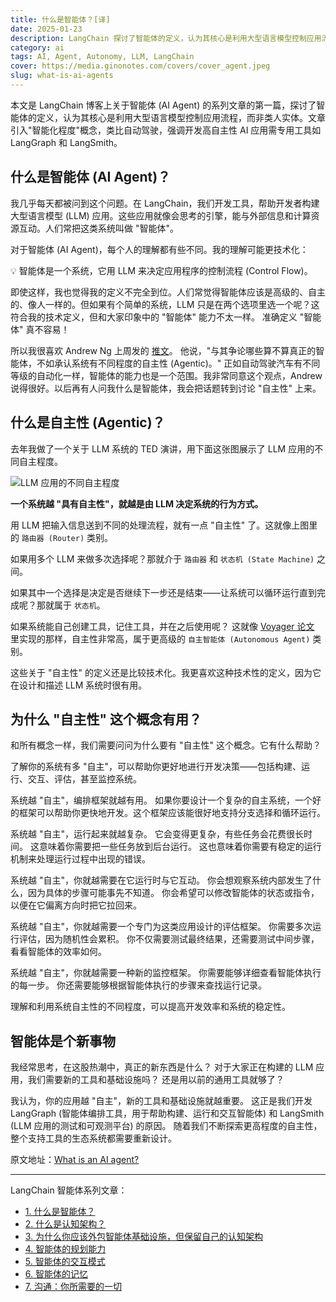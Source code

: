 ```yaml
---
title: 什么是智能体？[译]
date: 2025-01-23
description: LangChain 探讨了智能体的定义，认为其核心是利用大型语言模型控制应用流程，而非类人实体。文章引入"智能化程度"概念，类比自动驾驶，强调开发高自主性 AI 应用需专用工具如 LangGraph 和 LangSmith。
category: ai
tags: AI, Agent, Autonomy, LLM, LangChain
cover: https://media.ginonotes.com/covers/cover_agent.jpeg
slug: what-is-ai-agents
---
```


<div className="mx-auto max-w-prose rounded-lg border bg-gradient-to-br px-4 shadow-md text-lg leading-relaxed">
  本文是 LangChain 博客上关于智能体 (AI Agent) 的系列文章的第一篇，探讨了智能体的定义，认为其核心是利用大型语言模型控制应用流程，而非类人实体。文章引入"智能化程度"概念，类比自动驾驶，强调开发高自主性 AI 应用需专用工具如 LangGraph 和 LangSmith。
</div>

## 什么是智能体 (AI Agent)？

我几乎每天都被问到这个问题。在 LangChain，我们开发工具，帮助开发者构建大型语言模型 (LLM) 应用。这些应用就像会思考的引擎，能与外部信息和计算资源互动。人们常把这类系统叫做 "智能体"。

对于智能体 (AI Agent)，每个人的理解都有些不同。我的理解可能更技术化：

<div className="my-4 rounded-lg bg-blue-50 p-4">
  💡 智能体是一个系统，它用 LLM 来决定应用程序的控制流程 (Control Flow)。
</div>

即使这样，我也觉得我的定义不完全到位。人们常觉得智能体应该是高级的、自主的、像人一样的。但如果有个简单的系统，LLM 只是在两个选项里选一个呢？这符合我的技术定义，但和大家印象中的 "智能体" 能力不太一样。 准确定义 "智能体" 真不容易！

所以我很喜欢 Andrew Ng 上周发的 [推文](https://x.com/AndrewYNg/status/1801295202788983136)。 他说，"与其争论哪些算不算真正的智能体，不如承认系统有不同程度的自主性 (Agentic)。" 正如自动驾驶汽车有不同等级的自动化一样，智能体的能力也是一个范围。我非常同意这个观点，Andrew 说得很好。以后再有人问我什么是智能体，我会把话题转到讨论 "自主性" 上来。

## 什么是自主性 (Agentic)？

去年我做了一个关于 LLM 系统的 TED 演讲，用下面这张图展示了 LLM 应用的不同自主程度。

![LLM 应用的不同自主程度](https://media.ginonotes.com/covers/whatisagent.png)

**一个系统越 "具有自主性"，就越是由 LLM 决定系统的行为方式。**

用 LLM 把输入信息送到不同的处理流程，就有一点 "自主性" 了。这就像上图里的 `路由器 (Router)` 类别。

如果用多个 LLM 来做多次选择呢？那就介于 `路由器` 和 `状态机 (State Machine)` 之间。

如果其中一个选择是决定是否继续下一步还是结束——让系统可以循环运行直到完成呢？那就属于 `状态机`。

如果系统能自己创建工具，记住工具，并在之后使用呢？ 这就像 [Voyager 论文](https://arxiv.org/abs/2305.16291) 里实现的那样，自主性非常高，属于更高级的 `自主智能体 (Autonomous Agent)` 类别。

这些关于 "自主性" 的定义还是比较技术化。我更喜欢这种技术性的定义，因为它在设计和描述 LLM 系统时很有用。

## 为什么 "自主性" 这个概念有用？

和所有概念一样，我们需要问问为什么要有 "自主性" 这个概念。它有什么帮助？

了解你的系统有多 "自主"，可以帮助你更好地进行开发决策——包括构建、运行、交互、评估，甚至监控系统。

系统越 "自主"，编排框架就越有用。 如果你要设计一个复杂的自主系统，一个好的框架可以帮助你更快地开发。这个框架应该能很好地支持分支选择和循环运行。

系统越 "自主"，运行起来就越复杂。 它会变得更复杂，有些任务会花费很长时间。 这意味着你需要把一些任务放到后台运行。 这也意味着你需要有稳定的运行机制来处理运行过程中出现的错误。

系统越 "自主"，你就越需要在它运行时与它互动。 你会想观察系统内部发生了什么，因为具体的步骤可能事先不知道。 你会希望可以修改智能体的状态或指令，以便在它偏离方向时把它拉回来。

系统越 "自主"，你就越需要一个专门为这类应用设计的评估框架。 你需要多次运行评估，因为随机性会累积。 你不仅需要测试最终结果，还需要测试中间步骤，看看智能体的效率如何。

系统越 "自主"，你就越需要一种新的监控框架。 你需要能够详细查看智能体执行的每一步。 你还需要能够根据智能体执行的步骤来查找运行记录。

理解和利用系统自主性的不同程度，可以提高开发效率和系统的稳定性。

## 智能体是个新事物

我经常思考，在这股热潮中，真正的新东西是什么？ 对于大家正在构建的 LLM 应用，我们需要新的工具和基础设施吗？ 还是用以前的通用工具就够了？

我认为，你的应用越 "自主"，新的工具和基础设施就越重要。 这正是我们开发 LangGraph (智能体编排工具，用于帮助构建、运行和交互智能体) 和 LangSmith (LLM 应用的测试和可观测平台) 的原因。 随着我们不断探索更高程度的自主性，整个支持工具的生态系统都需要重新设计。

原文地址：[What is an AI agent?](https://blog.langchain.dev/what-is-an-agent/)

---

LangChain 智能体系列文章：

- [1. 什么是智能体？](https://www.ginonotes.com/posts/what-is-ai-agents)
- [2. 什么是认知架构？](https://www.ginonotes.com/posts/what-is-a-cognitive-architecture)
- [3. 为什么你应该外包智能体基础设施，但保留自己的认知架构](https://www.ginonotes.com/posts/outsource-agentic-infrastructure-own-cognitive-architecture)
- [4. 智能体的规划能力](https://www.ginonotes.com/posts/planning-for-agents)
- [5. 智能体的交互模式](https://www.ginonotes.com/posts/ux-for-agents)
- [6. 智能体的记忆](https://www.ginonotes.com/posts/memory-for-agents)
- [7. 沟通：你所需要的一切](https://www.ginonotes.com/posts/communication-is-all-you-need)